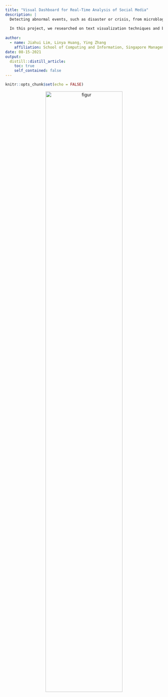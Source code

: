```yaml
---
title: "Visual Dashboard for Real-Time Analysis of Social Media"
description: |
  Detecting abnormal events, such as disaster or crisis, from microblog social media has become a trend, as social media has played a pervasive role in the way people behave and think. Nowadays, people are also using time-stamped, geo -located data to share live information about what’s happening in their surroundings, which enables the public, government and researchers to identify abnormal events in community more quickly and take immediate actions. 
  
  In this project, we researched on text visualization techniques and built a comprehend visualization dashboardbased on R shiny. 
  
author:
  - name: Jiahui Lim, Linya Huang, Ying Zhang 
    affiliation: School of Computing and Information, Singapore Management University
date: 08-15-2021
output:
  distill::distill_article:
    toc: true
    self_contained: false
---
```


```r
knitr::opts_chunk$set(echo = FALSE)
```
<center>

![figur](images/network.jpg){width=70%}\

</center>



